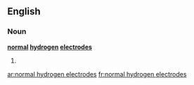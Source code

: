 ==English==

===Noun===
'''[[normal]] [[hydrogen]] [[electrode]]s'''

# {{plural of|normal hydrogen electrode}}

[[ar:normal hydrogen electrodes]]
[[fr:normal hydrogen electrodes]]